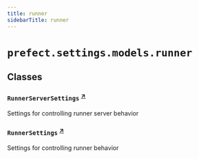 ```yaml
---
title: runner
sidebarTitle: runner
---
```


# `prefect.settings.models.runner`

## Classes

### `RunnerServerSettings` <sup><a href="https://github.com/PrefectHQ/prefect/blob/main/src/prefect/settings/models/runner.py#L10" target="_blank">↗</a></sup>


Settings for controlling runner server behavior


### `RunnerSettings` <sup><a href="https://github.com/PrefectHQ/prefect/blob/main/src/prefect/settings/models/runner.py#L45" target="_blank">↗</a></sup>


Settings for controlling runner behavior

